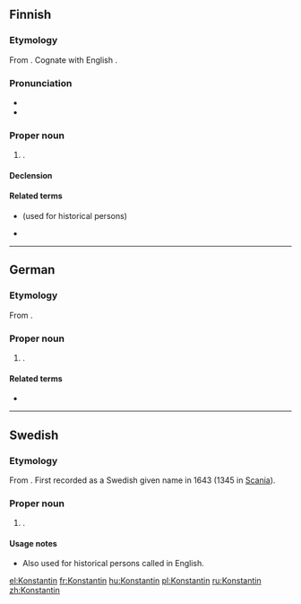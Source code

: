 {{also|konstantin}}
==Finnish==

===Etymology===
From {{etyl|la|fi}}  {{m|la|Constantinus}}. Cognate with English {{m|en|Constantine}}. 

===Pronunciation===
* {{IPA|/ˈkonstɑntin/|lang=fi}}
* {{hyphenation|Kons|tan|tin|lang=fi}}

===Proper noun===
{{fi-proper noun}}

# {{given name|male|lang=fi}}.

====Declension====
{{fi-decl-risti|Konstantin|||a|i=0}}

====Related terms====
* {{l|fi|Konstantinus}} (used for historical persons)
* {{l|fi|Kosti}}

----

==German==

===Etymology===
From {{etyl|la|de}}  {{m|la|Constantinus}}.

===Proper noun===
{{head|de|proper noun}}

# {{given name|male|lang=de}}.

====Related terms====
* {{m|de|Konstanze}}

----

==Swedish==

===Etymology===
From {{etyl|la|sv}}  {{m|la|Constantinus}}. First recorded as a Swedish given name in 1643 (1345 in [[Scania]]).

===Proper noun===
{{head|sv|proper noun}}

# {{given name|male|lang=sv}}.

====Usage notes====
* Also used for historical persons called {{m|en|Constantine}} in English.

[[el:Konstantin]]
[[fr:Konstantin]]
[[hu:Konstantin]]
[[pl:Konstantin]]
[[ru:Konstantin]]
[[zh:Konstantin]]